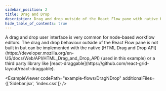 ```yaml
---
sidebar_position: 2
title: Drag and Drop
description: Drag and drop outside of the React Flow pane with native HTML Drag and Drop API or react-draggable.
hide_table_of_contents: true
---
```



<ExampleLayout>
A drag and drop user interface is very common for node-based workflow editors. The drag and drop behaviour outside of the React Flow pane is not built in but can be implemented with the native [HTML Drag and Drop API](https://developer.mozilla.org/en-US/docs/Web/API/HTML_Drag_and_Drop_API) (used in this example) or a third party library like [react-draggable](https://github.com/react-grid-layout/react-draggable).

<ExampleViewer
  codePath="example-flows/DragNDrop"
  additionalFiles={['Sidebar.jsx', 'index.css']}
/>
</ExampleLayout>
